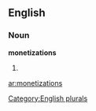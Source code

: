 
==English==

===Noun===
'''monetizations'''

# {{plural of|[[monetization]]}}

[[Category:English plurals]]

[[ar:monetizations]]